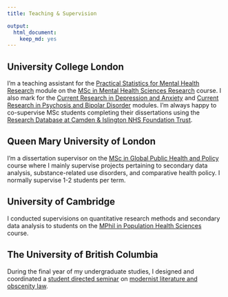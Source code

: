```yaml
---
title: Teaching & Supervision

output:
  html_document:
    keep_md: yes
---
```

## University College London
I'm a teaching assistant for the [Practical Statistics for Mental Health Research](https://www.ucl.ac.uk/module-catalogue/modules/practical-statistics-for-mental-health-research/PSBS0008) module on the [MSc in Mental Health Sciences Research](https://www.ucl.ac.uk/prospective-students/graduate/taught-degrees/mental-health-sciences-research-msc) course. I also mark for the [Current Research in Depression and Anxiety](https://www.ucl.ac.uk/psychiatry/mental-health-sciences-modules/current-research-depression-and-anxiety) and [Current Research in Psychosis and Bipolar Disorder](https://www.ucl.ac.uk/psychiatry/mental-health-sciences-modules/current-research-psychosis-and-bipolar-disorder) modules. I'm always happy to co-supervise MSc students completing their dissertations using the [Research Database at Camden & Islington NHS Foundation Trust](https://www.candi.nhs.uk/health-professionals/research/ci-research-database).

## Queen Mary University of London
I'm a dissertation supervisor on the [MSc in Global Public Health and Policy](https://www.qmul.ac.uk/postgraduate/taught/coursefinder/courses/global-public-health-and-policy-msc) course where I mainly supervise projects pertaining to secondary data analysis, substance-related use disorders, and comparative health policy. I normally supervise 1-2 students per term.

## University of Cambridge
I conducted supervisions on quantitative research methods and secondary data analysis to students on the [MPhil in Population Health Sciences](https://www.phs.masters.cam.ac.uk) course.

## The University of British Columbia
During the final year of my undergraduate studies, I designed and coordinated a [student directed seminar](https://students.ubc.ca/enrolment/courses/student-directed-seminars) on [modernist literature and obscenity law](https://blogs.ubc.ca/booksontrial).